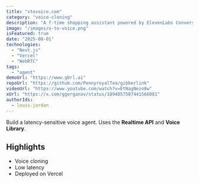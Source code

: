 ```yaml
---
title: "xtovoice.com"
category: "voice-cloning"
description: "A f-time shopping assistant powered by ElevenLabs Conversational AI."
image: "/images/x-to-voice.png"
isFeatured: true
date: "2025-08-01"
technologies:
  - "Next.js"
  - "Vercel"
  - "WebRTC"
tags:
  - "agent"
demoUrl: "https://www.gbrl.ai"
repoUrl: "https://github.com/PennyroyalTea/gibberlink"
videoUrl: "https://www.youtube.com/watch?v=EtNagNezo8w"
xUrl: "https://x.com/ggerganov/status/1894057587441566081"
authorIds:
  - louis-jordan
---
```


Build a latency-sensitive voice agent. Uses the **Realtime API** and **Voice Library**.

## Highlights

- Voice cloning
- Low latency
- Deployed on Vercel 